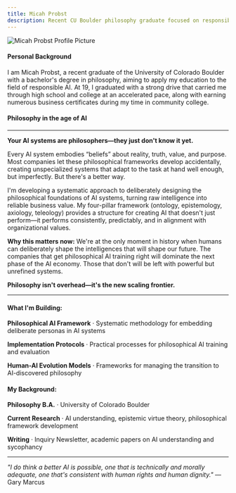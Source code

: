```yaml
---
title: Micah Probst
description: Recent CU Boulder philosophy graduate focused on responsible AI development and ethical technology
---
```


<Image
  src="/linkedin-profile-picture.jpg"
  width={300}
  height={300}
  alt="Micah Probst Profile Picture"
  className="float-right hidden ml-4 mb-4 sm:block"
/>

#### Personal Background

I am Micah Probst, a recent graduate of the University of Colorado Boulder with a bachelor's degree in philosophy, aiming to apply my education to the field of responsible AI. At 19, I graduated with a strong drive that carried me through high school and college at an accelerated pace, along with earning numerous business certificates during my time in community college.

#### Philosophy in the age of AI
---
**Your AI systems are philosophers—they just don't know it yet.**

Every AI system embodies “beliefs” about reality, truth, value, and purpose. Most companies let these philosophical frameworks develop accidentally, creating unspecialized systems that adapt to the task at hand well enough, but imperfectly. But there's a better way.

I'm developing a systematic approach to deliberately designing the philosophical foundations of AI systems, turning raw intelligence into reliable business value. My four-pillar framework (ontology, epistemology, axiology, teleology) provides a structure for creating AI that doesn't just perform—it performs consistently, predictably, and in alignment with organizational values.

**Why this matters now:** We're at the only moment in history when humans can deliberately shape the intelligences that will shape our future. The companies that get philosophical AI training right will dominate the next phase of the AI economy. Those that don't will be left with powerful but unrefined systems.

**Philosophy isn't overhead—it's the new scaling frontier.**

---

#### What I'm Building:

**Philosophical AI Framework** · Systematic methodology for embedding deliberate personas in AI systems

**Implementation Protocols** · Practical processes for philosophical AI training and evaluation

**Human-AI Evolution Models** · Frameworks for managing the transition to AI-discovered philosophy

#### My Background:

**Philosophy B.A.** · University of Colorado Boulder

**Current Research** · AI understanding, epistemic virtue theory, philosophical framework development

**Writing** · Inquiry Newsletter, academic papers on AI understanding and sycophancy

---

*"I do think a better AI is possible, one that is technically and morally adequate, one that's consistent with human rights and human dignity."* — Gary Marcus
